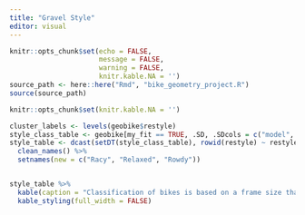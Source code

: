 ```yaml
---
title: "Gravel Style"
editor: visual
---
```


```r
knitr::opts_chunk$set(echo = FALSE,
                      message = FALSE,
                      warning = FALSE,
                      knitr.kable.NA = '')
source_path <- here::here("Rmd", "bike_geometry_project.R")
source(source_path)


```

```r
knitr::opts_chunk$set(knitr.kable.NA = '')

cluster_labels <- levels(geobike$restyle)
style_class_table <- geobike[my_fit == TRUE, .SD, .SDcols = c("model", "restyle")]
style_table <- dcast(setDT(style_class_table), rowid(restyle) ~ restyle, value.var = "model")[, .SD, .SDcols = cluster_labels] %>%
  clean_names() %>%
  setnames(new = c("Racy", "Relaxed", "Rowdy"))


style_table %>%
  kable(caption = "Classification of bikes is based on a frame size that fits a 176 cm (5' 9.3\") cm high rider, according to manufacturer's charts.") %>%
  kable_styling(full_width = FALSE)


```
